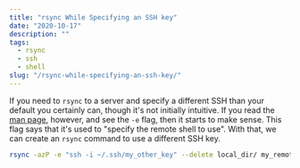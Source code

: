 ```yaml
---
title: "rsync While Specifying an SSH key"
date: "2020-10-17"
description: ""
tags:
  - rsync
  - ssh
  - shell
slug: "/rsync-while-specifying-an-ssh-key/"
---
```


If you need to `rsync` to a server and specify a different SSH than your default you certainly can, though it's not initially intuitive. If you read the [man page](https://linux.die.net/man/1/rsync), however, and see the `-e` flag, then it starts to make sense. This flag says that it's used to "specify the remote shell to use". With that, we can create an `rsync` command to use a different SSH key.

```bash
rsync -azP -e "ssh -i ~/.ssh/my_other_key" --delete local_dir/ my_remote_user@12.34.56.789:/remote_dir/
```
